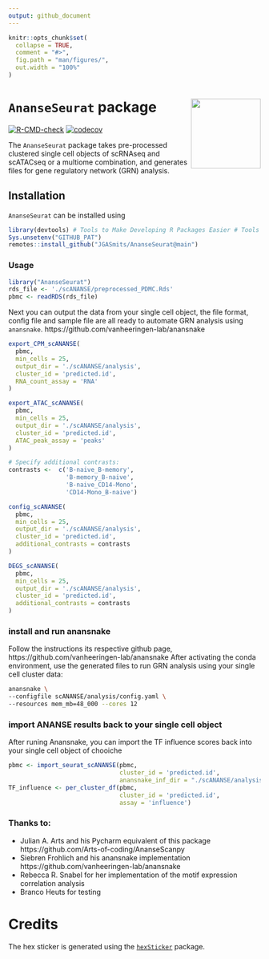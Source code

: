 ```yaml
---
output: github_document
---
```


```r
knitr::opts_chunk$set(
  collapse = TRUE,
  comment = "#>",
  fig.path = "man/figures/",
  out.width = "100%"
)
```
# `AnanseSeurat` package <img src='man/figures/logo.png' align="right" height="139" />

<!-- badges: start -->
[![R-CMD-check](https://github.com/JGASmits/AnanseSeurat/actions/workflows/R-CMD-check.yaml/badge.svg)](https://github.com/JGASmits/AnanseSeurat/actions/workflows/R-CMD-check.yaml)
[![codecov](https://codecov.io/github/JGASmits/AnanseSeurat/branch/main/graph/badge.svg?token=0XKWAD0KJ7)](https://codecov.io/github/JGASmits/AnanseSeurat)
<!-- badges: end -->

The `AnanseSeurat` package takes pre-processed clustered single cell objects of scRNAseq and scATACseq or a multiome combination, and generates files for gene regulatory network (GRN) analysis.


## Installation

 `AnanseSeurat` can be installed using
```r
library(devtools) # Tools to Make Developing R Packages Easier # Tools to Make Developing R Packages Easier
Sys.unsetenv("GITHUB_PAT")
remotes::install_github("JGASmits/AnanseSeurat@main")
```

### Usage
```r
library("AnanseSeurat")
rds_file <- './scANANSE/preprocessed_PDMC.Rds'
pbmc <- readRDS(rds_file)
```

Next you can output the data from your single cell object, the file format, config file and sample file are all ready to automate  GRN analysis using `anansnake`.
https://github.com/vanheeringen-lab/anansnake

```r
export_CPM_scANANSE(
  pbmc,
  min_cells = 25,
  output_dir = './scANANSE/analysis',
  cluster_id = 'predicted.id',
  RNA_count_assay = 'RNA'
)

export_ATAC_scANANSE(
  pbmc,
  min_cells = 25,
  output_dir = './scANANSE/analysis',
  cluster_id = 'predicted.id',
  ATAC_peak_assay = 'peaks'
)

# Specify additional contrasts:
contrasts <-  c('B-naive_B-memory',
                'B-memory_B-naive',
                'B-naive_CD14-Mono',
                'CD14-Mono_B-naive')

config_scANANSE(
  pbmc,
  min_cells = 25,
  output_dir = './scANANSE/analysis',
  cluster_id = 'predicted.id',
  additional_contrasts = contrasts
)

DEGS_scANANSE(
  pbmc,
  min_cells = 25,
  output_dir = './scANANSE/analysis',
  cluster_id = 'predicted.id',
  additional_contrasts = contrasts
)
```


### install and run anansnake 

Follow the instructions its respective github page, https://github.com/vanheeringen-lab/anansnake
After activating the conda environment, use the generated files to run GRN analysis using your single cell cluster data:

```bash
anansnake \
--configfile scANANSE/analysis/config.yaml \
--resources mem_mb=48_000 --cores 12
```



### import ANANSE results back to your single cell object
After runing Anansnake, you can import the TF influence scores back into your single cell object of chooiche
```r
pbmc <- import_seurat_scANANSE(pbmc,
                               cluster_id = 'predicted.id',
                               anansnake_inf_dir = "./scANANSE/analysis/influence")
TF_influence <- per_cluster_df(pbmc,
                               cluster_id = 'predicted.id',
                               assay = 'influence')
```


### Thanks to:

* Julian A. Arts and his Pycharm equivalent of this package https://github.com/Arts-of-coding/AnanseScanpy 
* Siebren Frohlich and his anansnake implementation https://github.com/vanheeringen-lab/anansnake
* Rebecca R. Snabel for her implementation of the motif expression correlation analysis
* Branco Heuts for testing

# Credits
The hex sticker is generated using the [```hexSticker```](https://github.com/GuangchuangYu/hexSticker) package.

